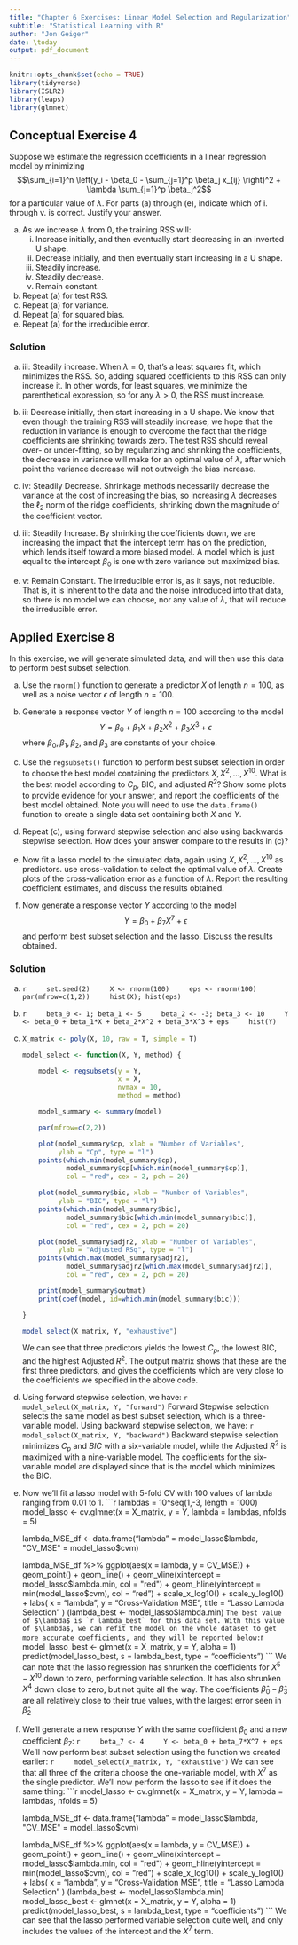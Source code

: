 ```yaml
---
title: "Chapter 6 Exercises: Linear Model Selection and Regularization"
subtitle: "Statistical Learning with R"
author: "Jon Geiger"
date: \today
output: pdf_document
---
```


```r
knitr::opts_chunk$set(echo = TRUE)
library(tidyverse)
library(ISLR2)
library(leaps)
library(glmnet)
```

## Conceptual Exercise 4

Suppose we estimate the regression coefficients in a linear regression model by minimizing 
$$\sum_{i=1}^n \left(y_i - \beta_0 - \sum_{j=1}^p \beta_j x_{ij} \right)^2 + \lambda \sum_{j=1}^p \beta_j^2$$
for a particular value of $\lambda$. For parts (a) through (e), indicate which of i. through v. is correct. Justify your answer. 

(a) As we increase $\lambda$ from 0, the training RSS will: 
    i. Increase initially, and then eventually start decreasing in an inverted U shape.
    ii. Decrease initially, and then eventually start increasing in a U shape.
    iii. Steadily increase.
    iv. Steadily decrease.
    v. Remain constant.
(b) Repeat (a) for test RSS.
(c) Repeat (a) for variance.
(d) Repeat (a) for squared bias.
(e) Repeat (a) for the irreducible error.

### Solution

(a) 
    iii: Steadily increase. When $\lambda = 0$, that's a least squares fit, which minimizes the RSS. So, adding squared coefficients to this RSS can only increase it. In other words, for least squares, we minimize the parenthetical expression, so for any $\lambda > 0$, the RSS must increase. 
    
(b)
    ii: Decrease initially, then start increasing in a U shape. We know that even though the training RSS will steadily increase, we hope that the reduction in variance is enough to overcome the fact that the ridge coefficients are shrinking towards zero. The test RSS should reveal over- or under-fitting, so by regularizing and shrinking the coefficients, the decrease in variance will make for an optimal value of $\lambda$, after which point the variance decrease will not outweigh the bias increase.
    
(c)
    iv: Steadily Decrease. Shrinkage methods necessarily decrease the variance at the cost of increasing the bias, so increasing $\lambda$ decreases the $\ell_2$ norm of the ridge coefficients, shrinking down the magnitude of the coefficient vector. 
    
(d)
    iii: Steadily Increase. By shrinking the coefficients down, we are increasing the impact that the intercept term has on the prediction, which lends itself toward a more biased model. A model which is just equal to the intercept $\beta_0$ is one with zero variance but maximized bias. 

(e)
    v: Remain Constant. The irreducible error is, as it says, not reducible. That is, it is inherent to the data and the noise introduced into that data, so there is no model we can choose, nor any value of $\lambda$, that will reduce the irreducible error. 

\clearpage

## Applied Exercise 8

In this exercise, we will generate simulated data, and will then use this data to perform best subset selection. 

(a)
    Use the `rnorm()` function to generate a predictor $X$ of length $n=100$, as well as a noise vector $\epsilon$ of length $n=100$. 
    
(b)
    Generate a response vector $Y$ of length $n=100$ according to the model 
    $$Y = \beta_0 + \beta_1 X + \beta_2 X^2 + \beta_3 X^3 + \epsilon$$
    where $\beta_0, \beta_1, \beta_2$, and $\beta_3$ are constants of your choice. 

(c) 
    Use the `regsubsets()` function to perform best subset selection in order to choose the best model containing the predictors $X, X^2, \ldots, X^{10}$. What is the best model according to $C_p$, BIC, and adjusted $R^2$? Show some plots to provide evidence for your answer, and report the coefficients of the best model obtained. Note you will need to use the `data.frame()` function to create a single data set containing both $X$ and $Y$. 

(d)
    Repeat (c), using forward stepwise selection and also using backwards stepwise selection. How does your answer compare to the results in (c)? 

(e)
    Now fit a lasso model to the simulated data, again using $X, X^2, \ldots, X^{10}$ as predictors. use cross-validation to select the optimal value of $\lambda$. Create plots of the cross-validation error as a function of $\lambda$. Report the resulting coefficient estimates, and discuss the results obtained. 
    
(f)
    Now generate a response vector $Y$ according to the model 
    $$Y = \beta_0 + \beta_7 X^7 + \epsilon$$
    and perform best subset selection and the lasso. Discuss the results obtained. 

### Solution

(a)
    ```r
    set.seed(2)
    X <- rnorm(100)
    eps <- rnorm(100)
    par(mfrow=c(1,2))
    hist(X); hist(eps)
    ```
    
\clearpage
(b)
    ```r
    beta_0 <- 1; beta_1 <- 5
    beta_2 <- -3; beta_3 <- 10
    Y <- beta_0 + beta_1*X + beta_2*X^2 + beta_3*X^3 + eps
    hist(Y)
    ```

\clearpage
(c)
    ```r
    X_matrix <- poly(X, 10, raw = T, simple = T)
    
    model_select <- function(X, Y, method) {
        
        model <- regsubsets(y = Y, 
                            x = X, 
                            nvmax = 10, 
                            method = method)
    
        model_summary <- summary(model)
        
        par(mfrow=c(2,2))
        
        plot(model_summary$cp, xlab = "Number of Variables", 
             ylab = "Cp", type = "l")
        points(which.min(model_summary$cp), 
               model_summary$cp[which.min(model_summary$cp)], 
               col = "red", cex = 2, pch = 20) 
        
        plot(model_summary$bic, xlab = "Number of Variables", 
             ylab = "BIC", type = "l")
        points(which.min(model_summary$bic), 
               model_summary$bic[which.min(model_summary$bic)], 
               col = "red", cex = 2, pch = 20)
        
        plot(model_summary$adjr2, xlab = "Number of Variables", 
             ylab = "Adjusted RSq", type = "l")
        points(which.max(model_summary$adjr2),
               model_summary$adjr2[which.max(model_summary$adjr2)], 
               col = "red", cex = 2, pch = 20)
        
        print(model_summary$outmat)
        print(coef(model, id=which.min(model_summary$bic)))
        
    }
    
    model_select(X_matrix, Y, "exhaustive")
    
    ```
    We can see that three predictors yields the lowest $C_p$, the lowest BIC, and the highest Adjusted $R^2$. The output matrix shows that these are the first three predictors, and gives the coefficients which are very close to the coefficients we specified in the above code. 

\clearpage
(d)
    Using forward stepwise selection, we have: 
    ```r
    model_select(X_matrix, Y, "forward")
    ```
    Forward Stepwise selection selects the same model as best subset selection, which is a three-variable model.
    Using backward stepwise selection, we have: 
    ```r
    model_select(X_matrix, Y, "backward")
    ```
    Backward stepwise selection minimizes $C_p$ and $BIC$ with a six-variable model, while the Adjusted $R^2$ is maximized with a nine-variable model. The coefficients for the six-variable model are displayed since that is the model which minimizes the BIC. 

\clearpage
(e)
    Now we'll fit a lasso model with 5-fold CV with 100 values of lambda ranging from 0.01 to 1. 
    ```r
    lambdas = 10^seq(1,-3, length = 1000)
    model_lasso <- cv.glmnet(x = X_matrix, 
                             y = Y, 
                             lambda = lambdas, 
                             nfolds = 5)
    
    lambda_MSE_df <- data.frame("lambda" = model_lasso$lambda, 
                                "CV_MSE" = model_lasso$cvm)
    
    lambda_MSE_df %>% 
        ggplot(aes(x = lambda, y = CV_MSE)) + 
        geom_point() + 
        geom_line() + 
        geom_vline(xintercept = model_lasso$lambda.min, col = "red") + 
        geom_hline(yintercept = min(model_lasso$cvm), col = "red") + 
        scale_x_log10() + 
        scale_y_log10() + 
        labs(
            x = "lambda", y = "Cross-Validation MSE", 
            title = "Lasso Lambda Selection"
        )
    (lambda_best <- model_lasso$lambda.min)
    ```
    The best value of $\lambda$ is `r lambda_best` for this data set. With this value of $\lambda$, we can refit the model on the whole dataset to get more accurate coefficients, and they will be reported below: 
    ```r
    model_lasso_best <- glmnet(x = X_matrix, y = Y, alpha = 1)
    predict(model_lasso_best, s = lambda_best, type = "coefficients")
    ```
    We can note that the lasso regression has shrunken the coefficients for $X^5-X^{10}$ down to zero, performing variable selection. It has also shrunken $X^4$ down close to zero, but not quite all the way. The coefficients $\hat\beta_0-\hat\beta_3$ are all relatively close to their true values, with the largest error seen in $\hat\beta_2$

\clearpage
(f)
    We'll generate a new response $Y$ with the same coefficient $\beta_0$ and a new coefficient $\beta_7$: 
    ```r
    beta_7 <- 4
    Y <- beta_0 + beta_7*X^7 + eps
    ```
    We'll now perform best subset selection using the function we created earlier: 
    ```r
    model_select(X_matrix, Y, "exhaustive")
    ```
    We can see that all three of the criteria choose the one-variable model, with $X^7$ as the single predictor. We'll now perform the lasso to see if it does the same thing: 
    ```r
    model_lasso <- cv.glmnet(x = X_matrix, 
                             y = Y, 
                             lambda = lambdas, 
                             nfolds = 5)
    
    lambda_MSE_df <- data.frame("lambda" = model_lasso$lambda, 
                                "CV_MSE" = model_lasso$cvm)
    
    lambda_MSE_df %>% 
        ggplot(aes(x = lambda, y = CV_MSE)) + 
        geom_point() + 
        geom_line() + 
        geom_vline(xintercept = model_lasso$lambda.min, col = "red") + 
        geom_hline(yintercept = min(model_lasso$cvm), col = "red") + 
        scale_x_log10() + 
        scale_y_log10() + 
        labs(
            x = "lambda", y = "Cross-Validation MSE", 
            title = "Lasso Lambda Selection"
        )
    (lambda_best <- model_lasso$lambda.min)
    model_lasso_best <- glmnet(x = X_matrix, y = Y, alpha = 1)
    predict(model_lasso_best, s = lambda_best, type = "coefficients")
    ```
    We can see that the lasso performed variable selection quite well, and only includes the values of the intercept and the $X^7$ term. 
